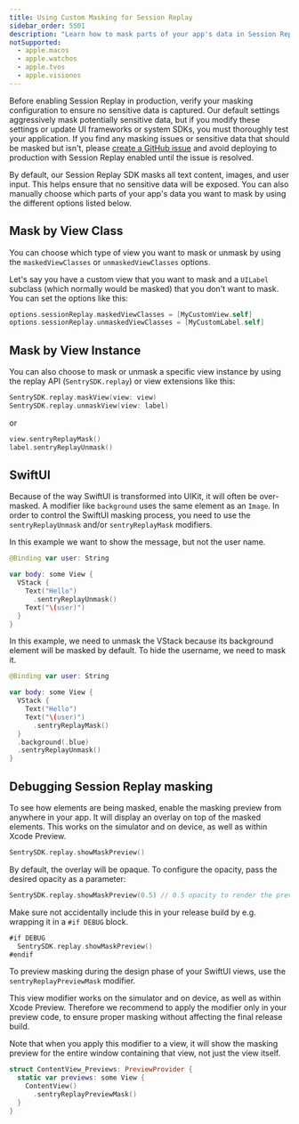 ```yaml
---
title: Using Custom Masking for Session Replay
sidebar_order: 5501
description: "Learn how to mask parts of your app's data in Session Replay."
notSupported:
  - apple.macos
  - apple.watchos
  - apple.tvos
  - apple.visionos
---
```


<Alert>

Before enabling Session Replay in production, verify your masking configuration to ensure no sensitive data is captured. Our default settings aggressively mask potentially sensitive data, but if you modify these settings or update UI frameworks or system SDKs, you must thoroughly test your application. If you find any masking issues or sensitive data that should be masked but isn't, please [create a GitHub issue](https://github.com/getsentry/sentry-cocoa/issues/new/choose) and avoid deploying to production with Session Replay enabled until the issue is resolved.

</Alert>

By default, our Session Replay SDK masks all text content, images, and user input. This helps ensure that no sensitive data will be exposed. You can also manually choose which parts of your app's data you want to mask by using the different options listed below.

## Mask by View Class

You can choose which type of view you want to mask or unmask by using the `maskedViewClasses` or `unmaskedViewClasses` options.

Let's say you have a custom view that you want to mask and a `UILabel` subclass (which normally would be masked) that you don't want to mask. You can set the options like this:

```swift
options.sessionReplay.maskedViewClasses = [MyCustomView.self]
options.sessionReplay.unmaskedViewClasses = [MyCustomLabel.self]
```

## Mask by View Instance

You can also choose to mask or unmask a specific view instance by using the replay API (`SentrySDK.replay`) or view extensions like this:

```swift
SentrySDK.replay.maskView(view: view)
SentrySDK.replay.unmaskView(view: label)
```

or

```swift
view.sentryReplayMask()
label.sentryReplayUnmask()
```

## SwiftUI

Because of the way SwiftUI is transformed into UIKit, it will often be over-masked. A modifier like `background` uses the same element as an `Image`.
In order to control the SwiftUI masking process, you need to use the `sentryReplayUnmask` and/or `sentryReplayMask` modifiers.

In this example we want to show the message, but not the user name.

```swift
@Binding var user: String

var body: some View {
  VStack {
    Text("Hello")
      .sentryReplayUnmask()
    Text("\(user)")
  }
}
```

In this example, we need to unmask the VStack because its background element will be masked by default.
To hide the username, we need to mask it.

```swift
@Binding var user: String

var body: some View {
  VStack {
    Text("Hello")
    Text("\(user)")
      .sentryReplayMask()
  }
  .background(.blue)
  .sentryReplayUnmask()
}
```

## Debugging Session Replay masking

To see how elements are being masked, enable the masking preview from anywhere in your app. It will display an overlay on top of the masked elements. This works on the simulator and on device, as well as within Xcode Preview.

```swift
SentrySDK.replay.showMaskPreview()
```

By default, the overlay will be opaque. To configure the opacity, pass the desired opacity as a parameter:

```swift
SentrySDK.replay.showMaskPreview(0.5) // 0.5 opacity to render the preview semi-transparent
```

Make sure not accidentally include this in your release build by e.g. wrapping it in a `#if DEBUG` block.

```swift
#if DEBUG
  SentrySDK.replay.showMaskPreview()
#endif
```

To preview masking during the design phase of your SwiftUI views, use the `sentryReplayPreviewMask` modifier.

This view modifier works on the simulator and on device, as well as within Xcode Preview. Therefore we recommend to apply the modifier only in your preview code, to ensure proper masking without affecting the final release build.

Note that when you apply this modifier to a view, it will show the masking preview for the entire window containing that view, not just the view itself.

```swift
struct ContentView_Previews: PreviewProvider {
  static var previews: some View {
    ContentView()
      .sentryReplayPreviewMask()
  }
}
```
